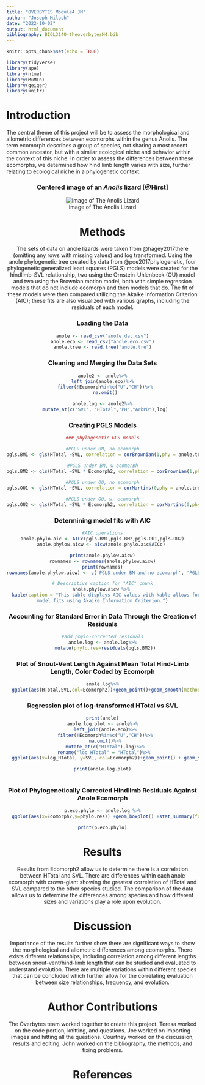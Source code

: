 ```yaml
---
title: "OVERBYTES Module4 JM"
author: "Joseph Milosh"
date: "2022-10-02"
output: html_document
bibliography: BIOL3140-theoverbytesM4.bib
---
```


```r
knitr::opts_chunk$set(echo = TRUE)
```

```r
library(tidyverse)
library(ape)
library(nlme)
library(MuMIn)
library(geiger)
library(knitr)
```

# Introduction

The central theme of this project will be to assess the morphological and allometric differences between ecomorphs within the genus Anolis. The term ecomorph describes a group of species, not sharing a most recent common ancestor, but with a similar ecological niche and behavior within the context of this niche. In order to assess the differences between these ecomorphs, we determined how hind limb length varies with size, further relating to ecological niche in a phylogenetic context. 


<center>
### Centered image of an *Anolis* lizard [@Hirst]
![Image of The Anolis Lizard](https://upload.wikimedia.org/wikipedia/commons/4/4a/Anole_Lizard_Hilo_Hawaii_edit.jpg)
<center>


# Methods
The sets of data on anole lizards were taken from @hagey2017there (omitting any rows with missing values) and log transformed. Using the anole phylogenetic tree created by data from @poe2017phylogenetic, four phylogenetic generalized least squares (PGLS) models were created for the hindlimb-SVL relationship, two using the Ornstein-Uhlenbeck (OU) model and two using the Brownian motion model, both with simple regression models that do not include ecomorph and then models that do. The fit of these models were then compared utilizing the Akaike Information Criterion (AIC); these fits are also visualized with various graphs, including the residuals of each model.
  
### Loading the Data
```r
anole <- read_csv("anole.dat.csv")
anole.eco <- read_csv("anole.eco.csv")
anole.tree <- read.tree("anole.tre")
```

### Cleaning and Merging the Data Sets
```r
anole2 <- anole%>%
left_join(anole.eco)%>%
  filter(!Ecomorph%in%c("U","CH"))%>%
  na.omit()

anole.log <- anole2%>%
  mutate_at(c("SVL", "HTotal","PH","ArbPD"),log)
```

### Creating PGLS Models
```r
### phylogenetic GLS models

#PGLS under BM, no ecomorph
pgls.BM1 <- gls(HTotal ~SVL, correlation = corBrownian(1,phy = anole.tree,form=~Species),data = anole.log, method = "ML")

#PGLS under BM, w ecomorph
pgls.BM2 <- gls(HTotal ~SVL * Ecomorph2, correlation = corBrownian(1,phy = anole.tree,form=~Species),data = anole.log, method = "ML")

#PGLS under OU, no ecomorph
pgls.OU1 <- gls(HTotal ~SVL, correlation = corMartins(0,phy = anole.tree,form=~Species),data = anole.log, method = "ML")

#PGLS under OU, w, ecomorph
pgls.OU2 <- gls(HTotal ~SVL * Ecomorph2, correlation = corMartins(0,phy = anole.tree,form=~Species),data = anole.log, method = "ML")
```

### Determining model fits with AIC

```r
#AIC operations
anole.phylo.aic <- AICc(pgls.BM1,pgls.BM2,pgls.OU1,pgls.OU2)
anole.phylow.aicw <- aicw(anole.phylo.aic$AICc) 

print(anole.phylow.aicw)
rownames <- rownames(anole.phylow.aicw)
print(rownames)
rownames(anole.phylow.aicw) <- c('PGLS under BM and no ecomorph', 'PGLS under BM with ecomorph', 'PGLS under OU with no ecomorph', 'PGLS under OU with ecomorph')

# Descriptive caption for "AIC" chunk
anole.phylow.aicw %>% 
  kable(caption = "This table displays AIC values with kable allows for a comparison of ecomorph 
model fits using Akaike Information Criterion.")
```

### Accounting for Standard Error in Data Through the Creation of Residuals
```r
#add phylo-corrected residuals
anole.log <- anole.log%>%
  mutate(phylo.res=residuals(pgls.BM2))
```

### Plot of Snout-Vent Length Against Mean Total Hind-Limb Length, Color Coded by Ecomorph
```r
anole.log%>%
  ggplot(aes(HTotal,SVL,col=Ecomorph2))+geom_point()+geom_smooth(method="lm")
```
  
### Regression plot of log-transformed HTotal vs SVL
```r
print(anole)
anole.log.plot <- anole%>%
  left_join(anole.eco)%>%
  filter(!Ecomorph%in%c("U","CH"))%>%
  na.omit()%>%
  mutate_at(c("HTotal"),log)%>%
  rename("log_HTotal" = "HTotal")%>% 
  ggplot(aes(x=log_HTotal, y=SVL, col=Ecomorph2))+geom_point() + geom_smooth(method = "lm")

print(anole.log.plot)
  
```

### Plot of Phylogenetically Corrected Hindlimb Residuals Against Anole Ecomorph
```r

p.eco.phylo <- anole.log %>%
  ggplot(aes(x=Ecomorph2,y=phylo.res)) +geom_boxplot() +stat_summary(fun=mean, geom="point", size=3)

print(p.eco.phylo)
```

# Results
Results from Ecomorph2 allow us to determine there is a correlation between HTotal and SVL. There are differences within each anole ecomorph with crown-giant showing the greatest correlation of HTotal and SVL compared to the other species studied. The comparison of the data allows us to determine the differences among species and how different sizes and variations play a role upon evolution. 

  
# Discussion
Importance of the results further show there are significant ways to show the morphological and allometric differences among ecomorphs. There exists different relationships, including correlation among different lengths between snout-vent/hind-limb length that can be studied and evaluated to understand evolution. There are multiple variations within different species that can be concluded which further allow for the correlating evaluation between size relationships, frequency, and evolution. 
  
# Author Contributions
The Overbytes team worked together to create this project. Teresa worked on the code portion, knitting, and questions. Joe worked on importing images and hitting all the questions. Courtney worked on the discussion, results and editing. John worked on the bibliography, the methods, and fixing problems. 


# References
